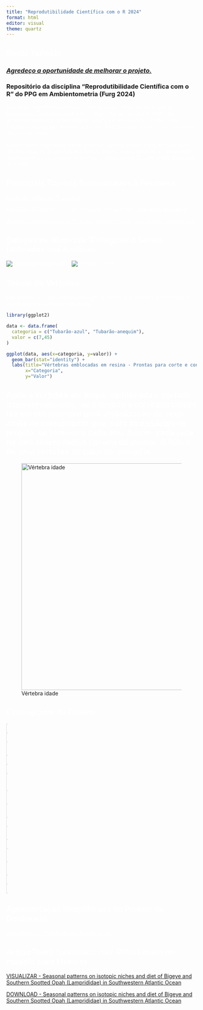 ```yaml
---
title: "Reprodutibilidade Científica com o R 2024"
format: html
editor: visual
theme: quartz
---
```


## Giulia Terlecki

### [*Agredeço a oportunidade de melhorar o projeto.*]{.underline}

### Repositório da disciplina "Reprodutibilidade Científica com o R" do PPG em Ambientometria (Furg 2024)

Este é um repositório produzido na disciplina "Reprodutibilidade de Resultados Cientificos com o R" - Programa de Pós-graduação em Ambientometria da Universidade Federal de Rio Grande - FURG - que propõe a divulgação de métodos e resultados científicos em páginas online de acesso público.

Dentro deste repositório estão páginas, criadas como forma de avaliação da disciplina, relacionadas a diversos temas, principalmente a meu projeto de doutorado pelo Programa de Pós-graduação em Oceanografia Biológica da FURG.

## Principais Tópicos Relacionados à Pesquisa

<a href="pagina1_EcologiaTroficaDeTubaroes.html"style= "color: white;">Ecologia Trófica De Tubarões</a>

<a href="Métodos de Identificação de Estoques Pesqueiros.html"style= "color: white;">Métodos de Identificação de Estoques Pesqueiros - **com links externos!**</a>

<a href="Marcadores Químicos na Identificação de Estoques Pesqueiros.html"style= "color: white;">Análises Elementares e Isotópicas na Identificação de Estoques Pesqueiros</a>

## Seleção de Materiais Biológicos a Serem Utilizados nas Análises

![Vértebras emblocadas](VERT1.jpeg), ![Vértebra bloco](VERT2.jpeg)

## Tabela de Vértebra

Um gráfico inserido com chunk representando o material já processado e pronto para a contagem de idades.

```r
library(ggplot2)

data <- data.frame(
  categoria = c("Tubarão-azul", "Tubarão-anequim"),
  valor = c(7,45)
)

ggplot(data, aes(x=categoria, y=valor)) +
  geom_bar(stat="identity") +
  labs(title="Vértebras emblocadas em resina - Prontas para corte e contagem de idades",
       x="Categoria",
       y="Valor")
```

## Após a vértebra ser limpa, emblocada e cortada transversalmente, ela é tingida e colocada contra luz em microscópio para visualização de seus anéis de crescimento que, para as espécies do projeto, se formam a cada ano. Assim, cada seta na foto abaixo indica um ano do animal. A foto é de uma vértebra de tubarão-anequim.

![Vértebra idade](VERT6.jpg){width="800px" height="600px"}

## Cronograma do Projeto

<style>
table {
    width: 0.9%;
    border-collapse: collapse;
    font-size: 0.7em;
}
th, td {
    border: 1px solid #dddddd;
    text-align: center;
    padding: 6px;

}
</style>

| Ano | 2023 |   |   | 2024 |   |   |   |   |   | 2025 |   |   |   |   |   | 2026 |   |   |   |   |   | 2027 |   |   |
|---|---|---|---|---|---|---|---|---|---|---|---|---|---|---|---|---|---|---|---|---|---|---|---|---|
| Atividades | 1 | 2 | 3 | 1 | 2 | 3 | 4 | 5 | 6 | 1 | 2 | 3 | 4 | 5 | 6 | 1 | 2 | 3 | 4 | 5 | 6 | 1 | 2 | 3 |
| Levantamento Bibliográfico | x | x | x | x | x | x | x | x | x | x | x | x | x | x | x | x | x | x | x | x | x | x | x | x |
| Disciplinas |  |  |  | x | x | x | x | x | x | x | x | x |  |  |  |  |  |  |  |  |  |  |  |  |
| Qualificação |  |  |  |  |  |  |  |  |  |  |  |  |  |  |  |  |  | x |  |  |  |  |  |  |
| Processamento das Vértebras e Determinação de idades |  |  |  | x | x | x | x | x | x | x | x | x | x | x | x |  |  |  |  |  |  |  |  |  |
| Processamento/Análises Isotópicas |  |  |  |  | x | x |  | x | x | x | x | x | x |  |  |  |  |  |  |  |  |  |  |  |
| Redação/submissão de artigo 1\* |  |  |  |  |  |  |  |  |  |  |  |  |  | x | x | x |  |  |  |  |  |  |  |  |
| Intercâmbio Sanduíche |  |  |  |  |  |  |  |  |  |  | x | x | x | x |  |  |  |  |  |  |  |  |  |  |
| Processamento/Análises Elementares |  |  |  |  | x | x |  |  |  |  |  |  |  | x | x | x |  |  |  |  |  |  |  |  |
| Estágio Docência |  |  |  |  |  |  | x | x | x | x |  |  |  |  |  |  |  |  |  |  |  |  |  |  |
| Redação/submissão de Artigo 2\*\* |  |  |  |  |  |  |  | x | x | x |  |  |  |  |  |  |  |  |  |  |  |  |  |  |
| Redação/submissão de Artigo 3\*\*\* |  |  |  |  |  |  |  |  | x | x |  |  |  |  |  |  |  |  |  |  |  |  |  |  |
| Redação da Tese |  |  |  |  |  |  |  | x | x |  |  |  |  |  |  |  |  |  |  |  |  |  |  |  |
| Defesa da Tese |  |  |  |  |  |  |  |  |  |  |  |  |  |  |  |  |  |  |  |  |  |  |  |  |

## Apresentação Simplificada do Projeto de Doutorado

<a href="pptquartoDocGiulia.html"style= "color: white;">Apresentação Projeto de Doutorado Giulia</a>

## Artigo Teste formatado com RMarkdown no modelo para Elsevier

[VISUALIZAR - Seasonal patterns on isotopic niches and diet of Bigeye and Southern Spotted Opah (Lamprididae) in Southwestern Atlantic Ocean](https://github.com/GiuliaTerlecki/Reprodutibilidade/blob/main/ArtigoElsevier/ArtigoElsevier.pdf)

[DOWNLOAD - Seasonal patterns on isotopic niches and diet of Bigeye and Southern Spotted Opah (Lamprididae) in Southwestern Atlantic Ocean](https://github.com/GiuliaTerlecki/Reprodutibilidade/raw/main/ArtigoElsevier/ArtigoElsevier.pdf)

<style>
  body {
    background-image: url('https://raw.githubusercontent.com/GiuliaTerlecki/Reprodutibilidade/main/fundotuba.png');
    background-size: cover; 
    background-position: center;
    background-attachment: fixed;
  }

  h1, h2, p {
    color: white;
  }
</style>

<!-- Conteúdo do site -->

</body>

</html>

<head><link rel="icon" href="https://github.com/GiuliaTerlecki/Reprodutibilidade/blob/main/icone.ico" type="image/x-icon"></head>
